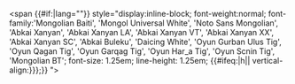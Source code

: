 <span {{#if:{{{lang|}}}|lang="{{{lang|}}}"}} style="display:inline-block; font-weight:normal; font-family:'Mongolian Baiti', 'Mongol Universal White', 'Noto Sans Mongolian', 'Abkai Xanyan', 'Abkai Xanyan LA', 'Abkai Xanyan VT', 'Abkai Xanyan XX', 'Abkai Xanyan SC', 'Abkai Buleku', 'Daicing White', 'Oyun Gurban Ulus Tig', 'Oyun Qagan Tig', 'Oyun Garqag Tig', 'Oyun Har_a Tig', 'Oyun Scnin Tig', 'Mongolian BT'; font-size: 1.25em; line-height: 1.25em; {{#ifeq:{{{2|}}}|h||{{writing-mode|v2}} vertical-align:{{{vertical-align|{{{valign|text-top}}}}}};}} {{{style|}}}">{{{1}}}</span><noinclude>
{{Documentation}}
{{DEFAULTSORT:{{PAGENAME}}}}
</noinclude>
